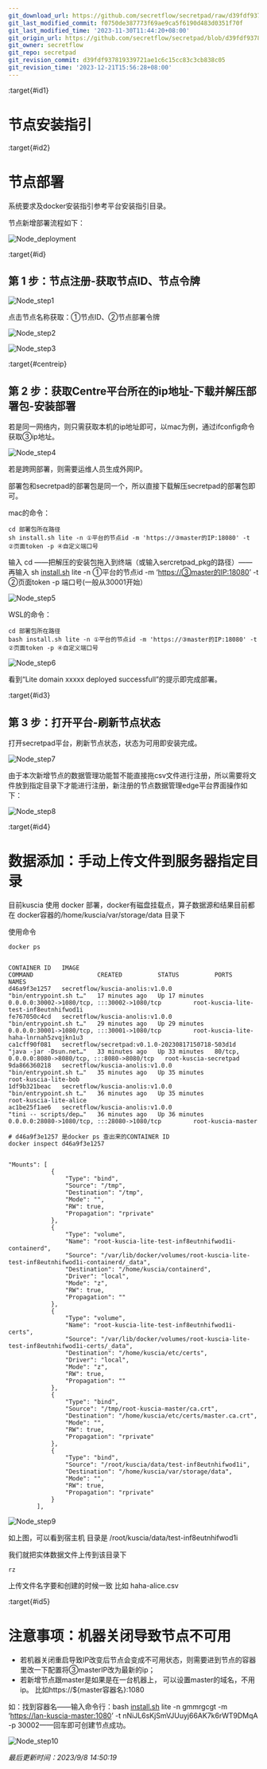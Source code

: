 ```yaml
---
git_download_url: https://github.com/secretflow/secretpad/raw/d39fdf937819339721ae1c6c15cc83c3cb838c05/docs/deployment_experience/node_installation_guidelines.md
git_last_modified_commit: f0750de387773f69ae9ca5f6190d483d0351f70f
git_last_modified_time: '2023-11-30T11:44:20+08:00'
git_origin_url: https://github.com/secretflow/secretpad/blob/d39fdf937819339721ae1c6c15cc83c3cb838c05/docs/deployment_experience/node_installation_guidelines.md
git_owner: secretflow
git_repo: secretpad
git_revision_commit: d39fdf937819339721ae1c6c15cc83c3cb838c05
git_revision_time: '2023-12-21T15:56:28+08:00'
---
```


:target{#id1}

# 节点安装指引

:target{#id2}

# 节点部署

系统要求及docker安装指引参考平台安装指引目录。

节点新增部署流程如下：

![Node\_deployment](../_assets/node_deployment.jpeg)

:target{#id}

## 第 1 步：节点注册-获取节点ID、节点令牌

![Node\_step1](../_assets/node_step1.png)

点击节点名称获取：①节点ID、②节点部署令牌

![Node\_step2](../_assets/node_step2.png)

![Node\_step3](../_assets/node_step3.png)

:target{#centreip}

## 第 2 步：获取Centre平台所在的ip地址-下载并解压部署包-安装部署

若是同一网络内，则只需获取本机的ip地址即可，以mac为例，通过ifconfig命令获取③ip地址。

![Node\_step4](../_assets/node_step4.png)

若是跨网部署，则需要运维人员生成外网IP。

部署包和secretpad的部署包是同一个，所以直接下载解压secretpad的部署包即可。

mac的命令：

```shell
cd 部署包所在路径
sh install.sh lite -n ①平台的节点id -m 'https://③master的IP:18080' -t ②页面token -p ④自定义端口号
```

输入 cd ——把解压的安装包拖入到终端（或输入sercretpad\_pkg的路径）——再输入 sh [install.sh](http://install.sh) lite -n ①平台的节点id
\-m ‘[https://③master的IP:18080](https://xn--masterIP-er1er109e:18080)’ -t ②页面token -p 端口号(一般从30001开始）

![Node\_step5](../_assets/node_step5.png)

WSL的命令：

```shell
cd 部署包所在路径
bash install.sh lite -n ①平台的节点id -m 'https://③master的IP:18080' -t ②页面token -p ④自定义端口号
```

![Node\_step6](../_assets/node_step6.png)

看到“Lite domain xxxxx deployed successfull”的提示即完成部署。

:target{#id3}

## 第 3 步：打开平台-刷新节点状态

打开secretpad平台，刷新节点状态，状态为可用即安装完成。

![Node\_step7](../_assets/node_step7.png)

由于本次新增节点的数据管理功能暂不能直接拖csv文件进行注册，所以需要将文件放到指定目录下才能进行注册，新注册的节点数据管理edge平台界面操作如下：

![Node\_step8](../_assets/node_step8.png)

:target{#id4}

# 数据添加：手动上传文件到服务器指定目录

目前kuscia 使用 docker 部署，docker有磁盘挂载点，算子数据源和结果目前都在 docker容器的/home/kuscia/var/storage/data 目录下

使用命令

```shell
docker ps


CONTAINER ID   IMAGE                                                                                  COMMAND                  CREATED          STATUS          PORTS                                               NAMES
d46a9f3e1257   secretflow/kuscia-anolis:v1.0.0                     "bin/entrypoint.sh t…"   17 minutes ago   Up 17 minutes   0.0.0.0:30002->1080/tcp, :::30002->1080/tcp         root-kuscia-lite-test-inf8eutnhifwod1i
fe767050c4cd   secretflow/kuscia-anolis:v1.0.0                     "bin/entrypoint.sh t…"   29 minutes ago   Up 29 minutes   0.0.0.0:30001->1080/tcp, :::30001->1080/tcp         root-kuscia-lite-haha-lnrnah5zvqjkn1u3
ca1cff90f081   secretflow/secretpad:v0.1.0-20230817150718-503d1d   "java -jar -Dsun.net…"   33 minutes ago   Up 33 minutes   80/tcp, 0.0.0.0:8080->8080/tcp, :::8080->8080/tcp   root-kuscia-secretpad
9da866360218   secretflow/kuscia-anolis:v1.0.0                     "bin/entrypoint.sh t…"   35 minutes ago   Up 35 minutes                                                       root-kuscia-lite-bob
1df9b321beac   secretflow/kuscia-anolis:v1.0.0                     "bin/entrypoint.sh t…"   36 minutes ago   Up 35 minutes                                                       root-kuscia-lite-alice
ac1be25f1ae6   secretflow/kuscia-anolis:v1.0.0                     "tini -- scripts/dep…"   36 minutes ago   Up 36 minutes   0.0.0.0:28080->1080/tcp, :::28080->1080/tcp         root-kuscia-master

# d46a9f3e1257 是docker ps 查出来的CONTAINER ID
docker inspect d46a9f3e1257


"Mounts": [
            {
                "Type": "bind",
                "Source": "/tmp",
                "Destination": "/tmp",
                "Mode": "",
                "RW": true,
                "Propagation": "rprivate"
            },
            {
                "Type": "volume",
                "Name": "root-kuscia-lite-test-inf8eutnhifwod1i-containerd",
                "Source": "/var/lib/docker/volumes/root-kuscia-lite-test-inf8eutnhifwod1i-containerd/_data",
                "Destination": "/home/kuscia/containerd",
                "Driver": "local",
                "Mode": "z",
                "RW": true,
                "Propagation": ""
            },
            {
                "Type": "volume",
                "Name": "root-kuscia-lite-test-inf8eutnhifwod1i-certs",
                "Source": "/var/lib/docker/volumes/root-kuscia-lite-test-inf8eutnhifwod1i-certs/_data",
                "Destination": "/home/kuscia/etc/certs",
                "Driver": "local",
                "Mode": "z",
                "RW": true,
                "Propagation": ""
            },
            {
                "Type": "bind",
                "Source": "/tmp/root-kuscia-master/ca.crt",
                "Destination": "/home/kuscia/etc/certs/master.ca.crt",
                "Mode": "",
                "RW": true,
                "Propagation": "rprivate"
            },
            {
                "Type": "bind",
                "Source": "/root/kuscia/data/test-inf8eutnhifwod1i",
                "Destination": "/home/kuscia/var/storage/data",
                "Mode": "",
                "RW": true,
                "Propagation": "rprivate"
            }
        ],
```

![Node\_step9](../_assets/node_step9.png)

如上图，可以看到宿主机 目录是 /root/kuscia/data/test-inf8eutnhifwod1i

我们就把实体数据文件上传到该目录下

```shell
rz
```

上传文件名字要和创建的时候一致 比如 haha-alice.csv

:target{#id5}

# 注意事项：机器关闭导致节点不可用

- 若机器关闭重启导致IP改变后节点会变成不可用状态，则需要进到节点的容器里改一下配置将③masterIP改为最新的ip；
- 若新增节点跟master是如果是在一台机器上， 可以设置master的域名，不用ip。 比如https\://$\{master容器名}:1080

如：找到容器名——输入命令行：bash [install.sh](http://install.sh) lite -n gmmrgcgt -m ‘[https://lan-kuscia-master:1080](https://lan-kuscia-master:1080)’ -t
nNiJL6sKjSmVJUuyj66AK7k6rWT9DMqA -p 30002——回车即可创建节点成功。

![Node\_step10](../_assets/node_step10.png)

<em>最后更新时间：2023/9/8 14:50:19</em>
